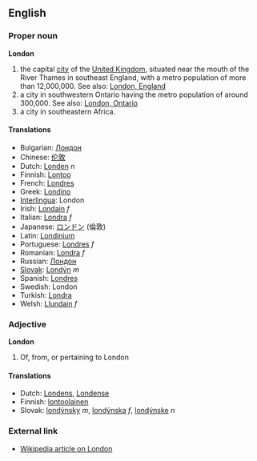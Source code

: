 ==English==
===Proper noun===
'''London'''

# the capital [[city]] of the [[United Kingdom]], situated near the mouth of the River Thames in southeast England, with a metro population of more than 12,000,000. See also: [[en:London, England|London, England]]
# a city in southwestern Ontario having the metro population of around 300,000. See also: [[en:London, Ontario|London, Ontario]]
# a city in southeastern Africa.

====Translations====

*Bulgarian: [[Лондон]]
*Chinese: [[伦敦]]
*Dutch: [[Londen]] ''n''
*Finnish: [[Lontoo]]
*French: [[Londres]]
*Greek: [[Londino]]
*[[Interlingua]]: London
*Irish: [[Londain]] ''f''
*Italian: [[Londra]] ''f''
*Japanese: [[ロンドン]] (倫敦)
*Latin: [[Londinium]]
*Portuguese: [[Londres]] ''f''
*Romanian: [[Londra]] ''f''
*Russian: [[Лондон]]
*[[Slovak]]: [[Londýn]] ''m''
*Spanish: [[Londres]]
*Swedish: London
*Turkish: [[Londra]]
*Welsh: [[Llundain]] ''f''

===Adjective===
'''London'''

# Of, from, or pertaining to London
====Translations====
*Dutch: [[Londens]], [[Londense]]
*Finnish: [[lontoolainen]]
*Slovak: [[londýnsky]] ''m'', [[londýnska]] ''f'', [[londýnske]] ''n''

===External link===

*[[en:London|Wikipedia article on London]]